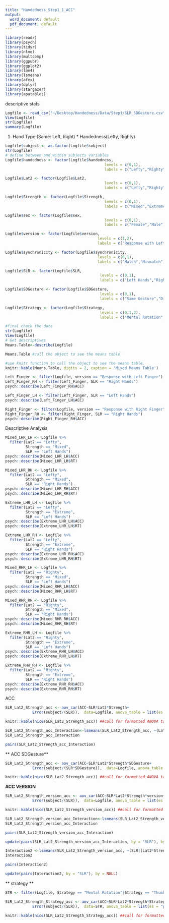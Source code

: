```yaml
---
title: "Handedness_Step1_1_ACC"
output:
  word_document: default
  pdf_document: default
---
```

```r
library(readr)
library(psych)
library(tidyr)
library(nlme)
library(multcomp)
library(ggpubr)
library(ggplot2)
library(lme4)
library(lsmeans)
library(afex)
library(dplyr)
library(stargazer)
library(apatables)
```
descriptive stats
```r
Logfile <- read_csv("~/Desktop/Handedness/Data/Step1/SLR_SDGesture.csv")
View(Logfile)
str(Logfile)
summary(Logfile)
```
1. Hand Type (Same: Left, Right) * Handedness(Lefty, Righty)
```r
Logfile$subject <- as.factor(Logfile$subject)
str(Logfile)
# define between and within subjects variables
Logfile$handedness <- factor(Logfile$handedness,
                                            levels = c(0,1),
                                            labels = c("Lefty","Righty"))

Logfile$Lat2 <- factor(Logfile$Lat2,
                                            levels = c(0,1),
                                            labels = c("Lefty","Righty"))

Logfile$Strength <- factor(Logfile$Strength,
                                            levels = c(0,1),
                                            labels = c("Mixed","Extreme"))

Logfile$sex <- factor(Logfile$sex,
                                            levels = c(0,1),
                                            labels = c("Female","Male"))

Logfile$version <- factor(Logfile$version,
                                         levels = c(1,2),
                                         labels = c("Response with Left Finger","Response with Right Finger"))

Logfile$synchronicity <- factor(Logfile$synchronicity,
                                         levels = c(0,1),
                                         labels = c("Match","Mismatch"))

Logfile$SLR <- factor(Logfile$SLR,
                                          levels = c(0,1),
                                          labels = c("Left Hands","Right Hands"))

Logfile$SDGesture <- factor(Logfile$SDGesture,
                                          levels = c(0,1),
                                          labels = c("Same Gesture","Different Gesture"))

Logfile$Strategy <- factor(Logfile$Strategy,
                                          levels = c(0,1,2),
                                          labels = c("Mental Rotation","Thumb Strategy","Both"))

#final check the data 
str(Logfile)
View(Logfile)
# Get descriptives
Means.Table<-describe(Logfile)

Means.Table #call the object to see the means table

#use knitr function to call the object to see the means table.
knitr::kable(Means.Table, digits = 2, caption = 'Mixed Means Table')


```

```r
Left_Finger <- filter(Logfile, version == "Response with Left Finger")
Left_Finger_RH <- filter(Left_Finger, SLR == "Right Hands")
psych::describe(Left_Finger_RH$ACC)

Left_Finger_LH <- filter(Left_Finger, SLR == "Left Hands")
psych::describe(Left_Finger_LH$ACC)

```

```r
Right_Finger <- filter(Logfile, version == "Response with Right Finger")
Right_Finger_RH <- filter(Right_Finger, SLR == "Right Hands")
psych::describe(Right_Finger_RH$ACC)


```

Descriptive Analysis
```r
Mixed_LHR_LH <- Logfile %>% 
  filter(Lat2 == "Lefty",
         Strength == "Mixed",
         SLR == "Left Hands")
psych::describe(Mixed_LHR_LH$ACC)
psych::describe(Mixed_LHR_LH$RT)

```

```r
Mixed_LHR_RH <- Logfile %>% 
  filter(Lat2 == "Lefty",
         Strength == "Mixed",
         SLR == "Right Hands")
psych::describe(Mixed_LHR_RH$ACC)
psych::describe(Mixed_LHR_RH$RT)

```

```r
Extreme_LHR_LH <- Logfile %>% 
  filter(Lat2 == "Lefty",
         Strength == "Extreme",
         SLR == "Left Hands")
psych::describe(Extreme_LHR_LH$ACC)
psych::describe(Extreme_LHR_LH$RT)

```

```r
Extreme_LHR_RH <- Logfile %>% 
  filter(Lat2 == "Lefty",
         Strength == "Extreme",
         SLR == "Right Hands")
psych::describe(Extreme_LHR_RH$ACC)
psych::describe(Extreme_LHR_RH$RT)

```

```r
Mixed_RHR_LH <- Logfile %>% 
  filter(Lat2 == "Righty",
         Strength == "Mixed",
         SLR == "Left Hands")
psych::describe(Mixed_RHR_LH$ACC)
psych::describe(Mixed_RHR_LH$RT)

```

```r
Mixed_RHR_RH <- Logfile %>% 
  filter(Lat2 == "Righty",
         Strength == "Mixed",
         SLR == "Right Hands")
psych::describe(Mixed_RHR_RH$ACC)
psych::describe(Mixed_RHR_RH$RT)

```

```r
Extreme_RHR_LH <- Logfile %>% 
  filter(Lat2 == "Righty",
         Strength == "Extreme",
         SLR == "Left Hands")
psych::describe(Extreme_RHR_LH$ACC)
psych::describe(Extreme_RHR_LH$RT)

```

```r
Extreme_RHR_RH <- Logfile %>% 
  filter(Lat2 == "Righty",
         Strength == "Extreme",
         SLR == "Right Hands")
psych::describe(Extreme_RHR_RH$ACC)
psych::describe(Extreme_RHR_RH$RT)

```

ACC


```r
SLR_Lat2_Strength_acc <- aov_car(ACC~SLR*Lat2*Strength+
            Error(subject/(SLR)),  data=Logfile, anova_table = list(es = "pes"))     

knitr::kable(nice(SLR_Lat2_Strength_acc)) ##call for formatted ANOVA table using knitr
```





```r
SLR_Lat2_Strength_acc_Interaction<-lsmeans(SLR_Lat2_Strength_acc, ~(Lat2*Strength))
SLR_Lat2_Strength_acc_Interaction
```
```r
pairs(SLR_Lat2_Strength_acc_Interaction)
```

** ACC SDGesture**
```r
SLR_Lat2_Strength_acc <- aov_car(ACC~SLR*Lat2*Strength*SDGesture+
            Error(subject/(SLR*SDGesture)),  data=Logfile, anova_table = list(es = "pes"))     

knitr::kable(nice(SLR_Lat2_Strength_acc)) ##call for formatted ANOVA table using knitr
```

**ACC VERSION**

```r
SLR_Lat2_Strength_version_acc <- aov_car(ACC~SLR*Lat2*Strength*version+
            Error(subject/(SLR)),  data=Logfile, anova_table = list(es = "pes"))     

knitr::kable(nice(SLR_Lat2_Strength_version_acc)) ##call for formatted ANOVA table using knitr
```

```r
SLR_Lat2_Strength_version_acc_Interaction<-lsmeans(SLR_Lat2_Strength_version_acc, ~(SLR|version))
SLR_Lat2_Strength_version_acc_Interaction
```
```r
pairs(SLR_Lat2_Strength_version_acc_Interaction)
```

```r
update(pairs(SLR_Lat2_Strength_version_acc_Interaction, by = "SLR"), by = NULL)
```
```r
Interaction2 <-lsmeans(SLR_Lat2_Strength_version_acc, ~(SLR|(Lat2*Strength)))
Interaction2
```

```r
pairs(Interaction2)
```

```r
update(pairs(Interaction2, by = "SLR"), by = NULL)
```
** strategy **

```r
STR <- filter(Logfile, Strategy == "Mental Rotation"|Strategy == "Thumb Strategy")
```

```r
SLR_Lat2_Strength_Strategy_acc <- aov_car(ACC~SLR*Lat2*Strength*Strategy+
            Error(subject/(SLR)),  data=STR, anova_table = list(es = "pes"))     

knitr::kable(nice(SLR_Lat2_Strength_Strategy_acc)) ##call for formatted ANOVA table using knitr
```
